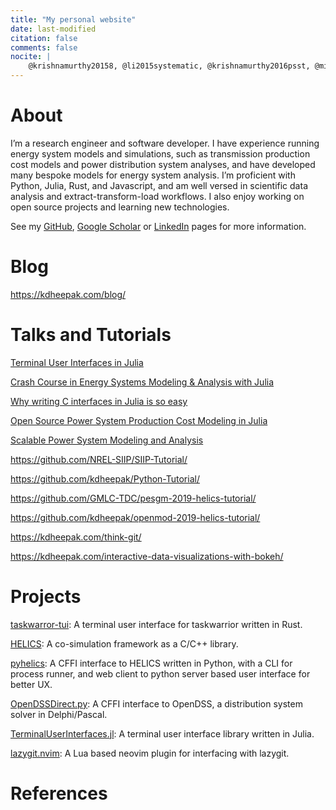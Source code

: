 ```yaml
---
title: "My personal website"
date: last-modified
citation: false
comments: false
nocite: |
    @krishnamurthy20158, @li2015systematic, @krishnamurthy2016psst, @mittal2015system, @pratt2016transactive, @palmintier2016design, @krishnamurthy2017energy, @pratt2017hardware, @jain2018studying, @palmintier2017design, @krishnamurthy2018impacts, @latif2018optimizing, @horowitz2018optimizing, @sparn2018hardware, @elgindy2018ditto, @lara2018powersystems, @mittal2015system, @faqiry2018adp, @jain2019evaluating, @chang2019scalable, @barrows2019ieee, @lara2021powersystems
---
```


# About

I'm a research engineer and software developer.
I have experience running energy system models and simulations, such as transmission production cost models and power distribution system analyses, and have developed many bespoke models for energy system analysis.
I'm proficient with Python, Julia, Rust, and Javascript, and am well versed in scientific data analysis and extract-transform-load workflows. I also enjoy working on open source projects and learning new technologies.

See my [GitHub](https://github.com/kdheepak), [Google Scholar](https://scholar.google.com/citations?user=nIXeaL0AAAAJ&hl=en) or [LinkedIn](https://www.linkedin.com/in/dheepak-krishnamurthy/) pages for more information.

# Blog

[https://kdheepak.com/blog/](./blog/)

# Talks and Tutorials

[Terminal User Interfaces in Julia](https://www.youtube.com/watch?v=-TASx67pphw)

[Crash Course in Energy Systems Modeling & Analysis with Julia](https://www.youtube.com/watch?v=kQNOG4tGJdg)

[Why writing C interfaces in Julia is so easy](https://www.youtube.com/watch?v=ez-KVi0leOw)

[Open Source Power System Production Cost Modeling in Julia](https://www.youtube.com/watch?v=1TipY6g9IzE)

[Scalable Power System Modeling and Analysis](https://www.youtube.com/watch?v=-ZoO3npjwYU)

<https://github.com/NREL-SIIP/SIIP-Tutorial/>

<https://github.com/kdheepak/Python-Tutorial/>

<https://github.com/GMLC-TDC/pesgm-2019-helics-tutorial/>

<https://github.com/kdheepak/openmod-2019-helics-tutorial/>

<https://kdheepak.com/think-git/>

<https://kdheepak.com/interactive-data-visualizations-with-bokeh/>

# Projects

[taskwarror-tui](https://github.com/kdheepak/taskwarrior-tui): A terminal user interface for taskwarrior written in Rust.

[HELICS](https://github.com/GMLC-TDC/HELICS): A co-simulation framework as a C/C++ library.

[pyhelics](https://github.com/GMLC-TDC/pyhelics): A CFFI interface to HELICS written in Python, with a CLI for process runner, and web client to python server based user interface for better UX.

[OpenDSSDirect.py](https://github.com/dss-extensions/OpenDSSDirect.py): A CFFI interface to OpenDSS, a distribution system solver in
Delphi/Pascal.

[TerminalUserInterfaces.jl](https://github.com/kdheepak/TerminalUserInterfaces.jl): A terminal user interface library written in Julia.

[lazygit.nvim](https://github.com/kdheepak/lazygit.nvim): A Lua based neovim plugin for interfacing with lazygit.

# References

